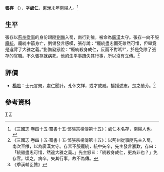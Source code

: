 {{主條目消歧義|本條目介紹的是[[蜀漢|蜀漢]]的[[張存|張存]]。關於同名的道士，請見[[保禧真人|張存 (道士)]]。}}

'''張存''' （{{bd|？年||214年|catIdx=Z}}），字'''處仁'''，[[東漢|東漢]]末年[[南陽|南陽]]人。<ref>《三國志·卷四十五·蜀書十五·鄧張宗楊傳第十五》：處仁本名存，南陽人也。</ref>

==生平==
張存以[[荊州|荊州]][[從事|從事]]的身份跟隨[[劉備|劉備]]入蜀，南行到雒，被命為[[廣漢|廣漢]]太守。張存一向不服[[龐統|龐統]]，龐統中箭身亡，劉備發言感嘆，張存說：“龐統盡忠而死雖然可惜，但畢竟是違背了大雅之義。”劉備發怒說：“龐統殺身成仁，反而不對嗎?”，於是免除了張存的官職。不久張存就病死。他的生平事蹟失其行事，所以沒有立傳。<ref>《三國志·卷四十五·蜀書十五·鄧張宗楊傳第十五》：以荊州從事隨先主入蜀，南次至雒，以為廣漢太守。存素不服龐統，統中矢卒，先主發言嘉歎，存曰：「統雖盡忠可惜，然違大雅之義。」先主怒曰：「統殺身成仁，更為非也？」免存官。頃之，病卒。失其行事，故不為傳。</ref>
==評價==
*[[楊戲|楊戲]]：士元言規，處仁聞計。孔休文祥，或才或臧。播播述志，楚之蘭芳。<ref>《季漢輔臣贊》</ref>

==參考資料==
{{reflist}}
{{三国人物小作品}}

[[Category:張姓|T]]
[[Category:蜀漢政治人物|Z]]